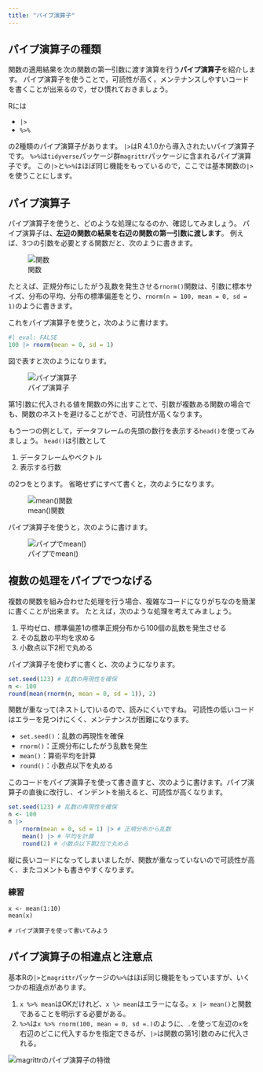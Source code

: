 ```yaml
---
title: "パイプ演算子"
---
```


## パイプ演算子の種類

関数の適用結果を次の関数の第一引数に渡す演算を行う**パイプ演算子**を紹介します。
パイプ演算子を使うことで，可読性が高く，メンテナンスしやすいコードを書くことが出来るので，ぜひ慣れておきましょう。

Rには

- `|>`
- `%>%`

の2種類のパイプ演算子があります。
`|>`はR 4.1.0から導入されたいパイプ演算子です。
`%>%`は`tidyverse`パッケージ群`magrittr`パッケージに含まれるパイプ演算子です。
この`|>`と`%>%`はほぼ同じ機能をもっているので，ここでは基本関数の`|>`を使うことにします。

## パイプ演算子

パイプ演算子を使うと、どのような処理になるのか、確認してみましょう。
パイプ演算子は、**左辺の関数の結果を右辺の関数の第一引数に渡します**。
例えば、3つの引数を必要とする関数だと、次のように書きます。

![関数](img/function.png)

たとえば、正規分布にしたがう乱数を発生させる`rnorm()`関数は、引数に標本サイズ、分布の平均、分布の標準偏差をとり、`rnorm(n = 100, mean = 0, sd = 1)`のように書きます。

これをパイプ演算子を使うと，次のように書けます。

```r
#| eval: FALSE
100 |> rnorm(mean = 0, sd = 1)
```

図で表すと次のようになります。

![パイプ演算子](img/pipe_function.png)


::: {.column-margin}
第1引数に代入される値を関数の外に出すことで、引数が複数ある関数の場合でも、関数のネストを避けることができ、可読性が高くなります。
:::


もう一つの例として，データフレームの先頭の数行を表示する`head()`を使ってみましょう。
`head()`は引数として

1. データフレームやベクトル
2. 表示する行数

の2つをとります。
省略せずにすべて書くと，次のようになります。

![mean()関数](img/head_standard.png)


パイプ演算子を使うと，次のように書けます。

![パイプでmean()](img/head_pipe.png)

## 複数の処理をパイプでつなげる

複数の関数を組み合わせた処理を行う場合、複雑なコードになりがちなのを簡潔に書くことが出来ます。
たとえば，次のような処理を考えてみましょう。

1. 平均ゼロ、標準偏差1の標準正規分布から100個の乱数を発生させる
2. その乱数の平均を求める
3. 小数点以下2桁で丸める


パイプ演算子を使わずに書くと、次のようになります。
```r
set.seed(123) # 乱数の再現性を確保
n <- 100
round(mean(rnorm(n, mean = 0, sd = 1)), 2)
```
関数が重なって(ネストして)いるので、読みにくいですね。
可読性の低いコードはエラーを見つけにくく、メンテナンスが困難になります。

::: {.column-margin}
- `set.seed()`：乱数の再現性を確保
- `rnorm()`：正規分布にしたがう乱数を発生
- `mean()`：算術平均を計算
- `round()`：小数点以下を丸める
:::

このコードをパイプ演算子を使って書き直すと、次のように書けます。パイプ演算子の直後に改行し、インデントを揃えると、可読性が高くなります。

```r
set.seed(123) # 乱数の再現性を確保
n <- 100
n |> 
    rnorm(mean = 0, sd = 1) |> # 正規分布から乱数
    mean() |> # 平均を計算
    round(2) # 小数点以下第2位で丸める
```

縦に長いコードになってしまいましたが、関数が重なっていないので可読性が高く、またコメントも書きやすくなります。

### 練習

```webr
x <- mean(1:10)
mean(x)

# パイプ演算子を使って書いてみよう

```


## パイプ演算子の相違点と注意点

基本Rの`|>`と`magrittr`パッケージの`%>%`はほぼ同じ機能をもっていますが、いくつかの相違点があります。

1. `x %>% mean`はOKだけれど、`x \> mean`はエラーになる。`x |> mean()`と関数であることを明示する必要がある。
2. `%>%`は`x %>% rnorm(100, mean = 0, sd =.)`のように、`.`を使って左辺の`x`を右辺のどこに代入するかを指定できるが、`|>`は関数の第1引数のみに代入される。

![magrittrのパイプ演算子の特徴](img/pip_function2.png)
<!--
```r
df <- readr::read_csv("data/presemi08_2010.csv")
names(df)
df_car <- df |>
    dplyr::select(企業名称, 年度, 中分類, 売上高, 親会社利益) |>
    dplyr::filter(企業名称 %in% c("トヨタ自動車","日産自動車","本田技研工業")) |>
    dplyr::filter(年度 > 2020)
df_car
```
-->
